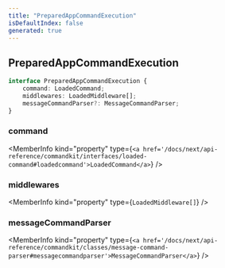 ```yaml
---
title: "PreparedAppCommandExecution"
isDefaultIndex: false
generated: true
---
```



<!-- This file was generated from the CommandKit source. Do not modify. Instead, re-run the "docgen" script -->


## PreparedAppCommandExecution

<GenerationInfo sourceFile="packages/commandkit/src/app/handlers/AppCommandHandler.ts" sourceLine="59" packageName="commandkit" />



```ts title="Signature"
interface PreparedAppCommandExecution {
    command: LoadedCommand;
    middlewares: LoadedMiddleware[];
    messageCommandParser?: MessageCommandParser;
}
```

<div className="members-wrapper">

### command

<MemberInfo kind="property" type={`<a href='/docs/next/api-reference/commandkit/interfaces/loaded-command#loadedcommand'>LoadedCommand</a>`}   />


### middlewares

<MemberInfo kind="property" type={`LoadedMiddleware[]`}   />


### messageCommandParser

<MemberInfo kind="property" type={`<a href='/docs/next/api-reference/commandkit/classes/message-command-parser#messagecommandparser'>MessageCommandParser</a>`}   />




</div>
